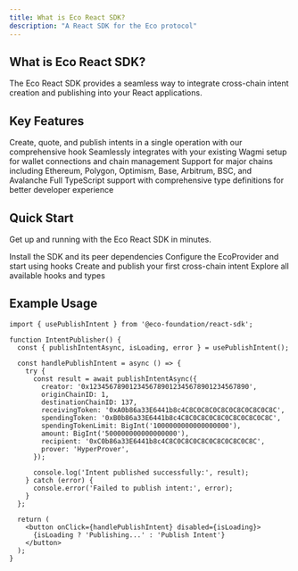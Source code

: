 ```yaml
---
title: What is Eco React SDK?
description: "A React SDK for the Eco protocol"
---
```


## What is Eco React SDK?

The Eco React SDK provides a seamless way to integrate cross-chain intent creation and publishing into your React applications.

## Key Features

<CardGroup cols={2}>
  <Card
    title="Simple Intent Publishing"
    icon="rocket"
    href="/api-reference/hooks/use-publish-intent"
  >
    Create, quote, and publish intents in a single operation with our comprehensive hook
  </Card>
  <Card
    title="Wagmi Integration"
    icon="link"
    href="/essentials/setup"
  >
    Seamlessly integrates with your existing Wagmi setup for wallet connections and chain management
  </Card>
  <Card
    title="Cross-Chain Support"
    icon="globe"
    href="/essentials/configuration"
  >
    Support for major chains including Ethereum, Polygon, Optimism, Base, Arbitrum, BSC, and Avalanche
  </Card>
  <Card
    title="TypeScript First"
    icon="code"
    href="/api-reference/types/publish-intent-result"
  >
    Full TypeScript support with comprehensive type definitions for better developer experience
  </Card>
</CardGroup>

## Quick Start

Get up and running with the Eco React SDK in minutes.

<CardGroup cols={2}>
  <Card
    title="Installation"
    icon="download"
    href="/essentials/installation"
  >
    Install the SDK and its peer dependencies
  </Card>
  <Card
    title="Setup"
    icon="gear"
    href="/essentials/setup"
  >
    Configure the EcoProvider and start using hooks
  </Card>
  <Card
    title="First Intent"
    icon="play"
    href="/quickstart"
  >
    Create and publish your first cross-chain intent
  </Card>
  <Card
    title="API Reference"
    icon="book"
    href="/api-reference/hooks/use-publish-intent"
  >
    Explore all available hooks and types
  </Card>
</CardGroup>

## Example Usage

```tsx
import { usePublishIntent } from '@eco-foundation/react-sdk';

function IntentPublisher() {
  const { publishIntentAsync, isLoading, error } = usePublishIntent();
  
  const handlePublishIntent = async () => {
    try {
      const result = await publishIntentAsync({
        creator: '0x1234567890123456789012345678901234567890',
        originChainID: 1,
        destinationChainID: 137,
        receivingToken: '0xA0b86a33E6441b8c4C8C0C8C0C8C0C8C0C8C0C8C',
        spendingToken: '0xB0b86a33E6441b8c4C8C0C8C0C8C0C8C0C8C0C8C',
        spendingTokenLimit: BigInt('1000000000000000000'),
        amount: BigInt('500000000000000000'),
        recipient: '0xC0b86a33E6441b8c4C8C0C8C0C8C0C8C0C8C0C8C',
        prover: 'HyperProver',
      });
      
      console.log('Intent published successfully:', result);
    } catch (error) {
      console.error('Failed to publish intent:', error);
    }
  };
  
  return (
    <button onClick={handlePublishIntent} disabled={isLoading}>
      {isLoading ? 'Publishing...' : 'Publish Intent'}
    </button>
  );
}
```
